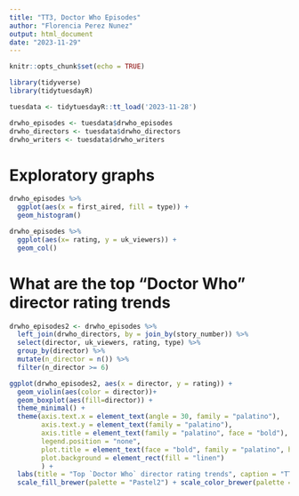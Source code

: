 ```yaml
---
title: "TT3, Doctor Who Episodes"
author: "Florencia Perez Nunez"
output: html_document
date: "2023-11-29"
---
```


```r
knitr::opts_chunk$set(echo = TRUE)

library(tidyverse)
library(tidytuesdayR)
```

```r

tuesdata <- tidytuesdayR::tt_load('2023-11-28')

drwho_episodes <- tuesdata$drwho_episodes
drwho_directors <- tuesdata$drwho_directors
drwho_writers <- tuesdata$drwho_writers

```

# Exploratory graphs 

```r
drwho_episodes %>% 
  ggplot(aes(x = first_aired, fill = type)) +
  geom_histogram()
```


```r
drwho_episodes %>% 
  ggplot(aes(x= rating, y = uk_viewers)) +
  geom_col()
```

# What are the top "Doctor Who" director rating trends

```r
drwho_episodes2 <- drwho_episodes %>% 
  left_join(drwho_directors, by = join_by(story_number)) %>% 
  select(director, uk_viewers, rating, type) %>% 
  group_by(director) %>% 
  mutate(n_director = n()) %>% 
  filter(n_director >= 6)

ggplot(drwho_episodes2, aes(x = director, y = rating)) +
  geom_violin(aes(color = director))+
  geom_boxplot(aes(fill=director)) +
  theme_minimal() +
  theme(axis.text.x = element_text(angle = 30, family = "palatino"), 
        axis.text.y = element_text(family = "palatino"),
        axis.title = element_text(family = "palatino", face = "bold"),
        legend.position = "none", 
        plot.title = element_text(face = "bold", family = "palatino", hjust = 0.5),
        plot.background = element_rect(fill = "linen")
        ) +
  labs(title = "Top `Doctor Who` director rating trends", caption = "TT3 Flor", x = "Director", y = "Rating") +
  scale_fill_brewer(palette = "Pastel2") + scale_color_brewer(palette = "Pastel2") 
  

```

